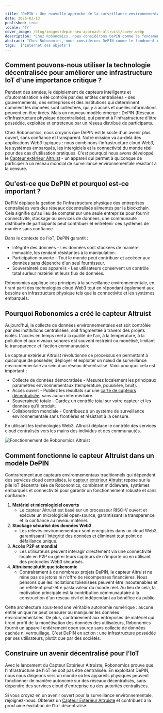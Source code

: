 ```yaml
---

title: "DePIN : Une nouvelle approche de la surveillance environnementale et pourquoi Robonomics a construit le capteur altruiste"
date: 2025-02-13
published: true
locale: 'fr'
cover_image: /blog/images/depin-new-approach-altruist/cover.webp
description: "Chez Robonomics, nous considérons DePIN comme le fondement d'un écosystème IoT sans confiance et détenu par les utilisateurs. Le capteur extérieur Altruist permet à quiconque de contribuer à un réseau de surveillance environnementale résistant à la censure, en exploitant l'infrastructure Web3 pour des données ouvertes et vérifiables, libres de tout contrôle centralisé."
abstract: "Chez Robonomics, nous considérons DePIN comme le fondement d'un écosystème IoT sans confiance et détenu par les utilisateurs. Le capteur extérieur Altruist permet à quiconque de contribuer à un réseau de surveillance environnementale résistant à la censure, en exploitant l'infrastructure Web3 pour des données ouvertes et vérifiables, libres de tout contrôle centralisé."
tags:  ['Internet des objets']
---
```


## Comment pouvons-nous utiliser la technologie décentralisée pour améliorer une infrastructure IoT d'une importance critique ?

Pendant des années, le déploiement de capteurs intelligents et d'automatisation a été contrôlé par des entités centralisées - des gouvernements, des entreprises et des institutions qui déterminent comment les données sont collectées, qui y a accès et quelles informations peuvent en être tirées. Mais un nouveau modèle émerge : DePIN (Réseaux d'infrastructure physique décentralisée), qui permet à l'infrastructure d'être possédée, exploitée et entretenue par un réseau distribué de participants.

Chez Robonomics, nous croyons que DePIN est le socle d'un avenir plus ouvert, sans confiance et transparent. Notre mission va au-delà des applications Web3 typiques : nous combinons l'infrastructure cloud Web3, les systèmes embarqués, les intergiciels et la connectivité du monde réel pour des cas d'utilisation pratiques. C'est pourquoi nous avons développé le [Capteur extérieur Altruist](https://robonomics.network/devices/altruist/) - un appareil qui permet à quiconque de participer à un réseau mondial de surveillance environnementale résistant à la censure.

## Qu'est-ce que DePIN et pourquoi est-ce important ?

DePIN déplace la gestion de l'infrastructure physique des entreprises centralisées vers des réseaux décentralisés alimentés par la blockchain. Cela signifie qu'au lieu de compter sur une seule entreprise pour fournir connectivité, stockage ou services de données, une communauté distribuée de participants peut contribuer et entretenir ces systèmes de manière sans confiance.

Dans le contexte de l'IoT, DePIN garantit :

- Intégrité des données - Les données sont stockées de manière immuable, les rendant résistantes à la manipulation.
- Participation ouverte - Tout le monde peut contribuer et accéder aux données sans dépendre d'un seul fournisseur.
- Souveraineté des appareils - Les utilisateurs conservent un contrôle total surleur matériel et leurs flux de données.

Robonomics applique ces principes à la surveillance environnementale, en tirant parti des technologies cloud Web3 tout en répondant également aux besoins en infrastructure physique tels que la connectivité et les systèmes embarqués.

## Pourquoi Robonomics a créé le capteur Altruist

Aujourd'hui, la collecte de données environnementales est soit contrôlée par des institutions centralisées, soit fragmentée à travers des projets isolés. L'accès en temps réel à la qualité de l'air, à la température, à la pollution et aux niveaux sonores est souvent restreint ou monétisé, limitant la transparence et l'action communautaire.

Le capteur extérieur Altruist révolutionne ce processus en permettant à quiconque de posséder, déployer et exploiter un nœud de surveillance environnementale au sein d'un réseau décentralisé. Voici pourquoi cela est important :

- Collecte de données démocratisée - Mesurez localement les principaux paramètres environnementaux (température, poussière, bruit).
- Accès ouvert - Publiez les résultats sur une [carte de capteurs décentralisée](https://sensors.social/#/remote/pm10/3/39.0277/8.7891), sans aucun intermédiaire.
- Souveraineté totale - Gardez un contrôle total sur votre capteur et les données qu'il produit.
- Collaboration mondiale - Contribuez à un système de surveillance environnementale sans frontières et résistant à la censure.

En utilisant les technologies Web3, Altruist déplace le contrôle des services cloud centralisés vers les mains des individus et des communautés.


![Fonctionnement de Robonomics Altruist](/blog/images/depin-new-approach-altruist/How_Altruist_Works.webp)


## Comment fonctionne le capteur Altruist dans un modèle DePIN

Contrairement aux capteurs environnementaux traditionnels qui dépendent des services cloud centralisés, le [capteur extérieur Altruist](https://robonomics.network/devices/altruist/) repose sur la pile IoT décentralisée de Robonomics, combinant middleware, systèmes embarqués et connectivité pour garantir un fonctionnement robuste et sans confiance :

1. **Matériel et micrologiciel ouverts**
    - Le capteur Altruist est basé sur un processeur RISC-V ouvert et exécute un micrologiciel open-source, garantissant la transparence et la confiance au niveau matériel.
2. **Stockage sécurisé des données Web3**
    - Les relevés environnementaux sont enregistrés dans un cloud Web3, garantissant l'intégrité des données et éliminant tout point de défaillance unique.
3. **Accès P2P et mondial**
    - Les utilisateurs peuvent interagir directement via une connectivité locale en P2P ou gérer leurs capteurs de n'importe où en utilisant des protocoles Web3 sécurisés.
4. **Altruisme plutôt que tokenomie**
    - Contrairement à de nombreux projets DePIN, le capteur Altruist ne mine pas de jetons ni n'offre de récompenses financières. Nous pensons que les incitations tokenisées peuvent être insoutenables et ne reflètent peut-être pasla valeur du monde réel. Au lieu de cela, la motivation principale est la contribution communautaire à la construction d'un réseau civil et indépendant au bénéfice du public.

Cette architecture sous-tend une véritable autonomie numérique : aucune entité unique ne peut censurer ou manipuler les données environnementales. De plus, contrairement aux entreprises de matériel qui tirent profit de la monétisation des données des utilisateurs, Robonomics fournit un appareil entièrement open source sans collecte de données cachée ni verrouillage. C'est DePIN en action : une infrastructure possédée par ses utilisateurs, plutôt que par des sociétés.

## Construire un avenir décentralisé pour l'IoT

Avec le lancement du Capteur Extérieur Altruiste, Robonomics prouve que l'infrastructure de l'IoT ne doit pas être centralisée. En exploitant DePIN, nous nous dirigeons vers un monde où les appareils physiques peuvent fonctionner de manière autonome sur des réseaux décentralisés, sans dépendre des services cloud d'entreprise ou des autorités centralisées.

Si vous croyez en un avenir ouvert pour la surveillance environnementale, rejoignez-nous. Obtenez un [Capteur Extérieur Altruiste](https://robonomics.network/devices/altruist/) et contribuez à la prochaine évolution de l'IoT décentralisé.